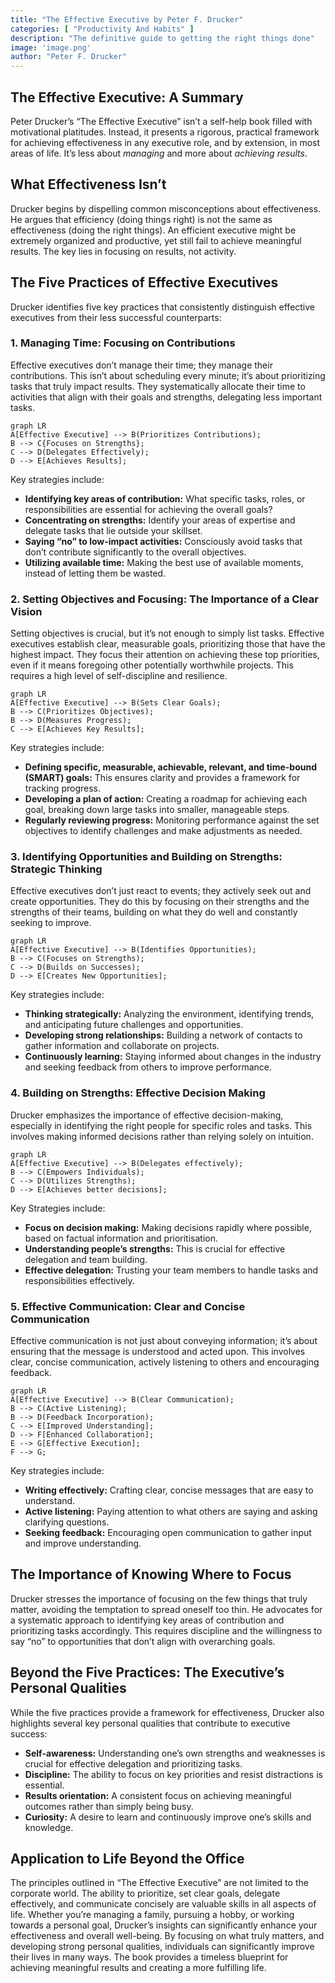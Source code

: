 ```yaml
---
title: "The Effective Executive by Peter F. Drucker"
categories: [ "Productivity And Habits" ]
description: "The definitive guide to getting the right things done"
image: 'image.png'
author: "Peter F. Drucker"
---
```

##  The Effective Executive: A Summary

Peter Drucker's "The Effective Executive" isn't a self-help book filled with motivational platitudes. Instead, it presents a rigorous, practical framework for achieving effectiveness in any executive role, and by extension, in most areas of life.  It's less about *managing* and more about *achieving results*.

##  What Effectiveness Isn't

Drucker begins by dispelling common misconceptions about effectiveness.  He argues that efficiency (doing things right) is not the same as effectiveness (doing the right things).  An efficient executive might be extremely organized and productive, yet still fail to achieve meaningful results.  The key lies in focusing on results, not activity.

##  The Five Practices of Effective Executives

Drucker identifies five key practices that consistently distinguish effective executives from their less successful counterparts:

###  1. Managing Time: Focusing on Contributions

Effective executives don't manage their time; they manage their contributions. This isn't about scheduling every minute; it's about prioritizing tasks that truly impact results. They systematically allocate their time to activities that align with their goals and strengths, delegating less important tasks.

```mermaid
graph LR
A[Effective Executive] --> B(Prioritizes Contributions);
B --> C{Focuses on Strengths};
C --> D(Delegates Effectively);
D --> E[Achieves Results];
```

Key strategies include:

* **Identifying key areas of contribution:** What specific tasks, roles, or responsibilities are essential for achieving the overall goals?
* **Concentrating on strengths:**  Identify your areas of expertise and delegate tasks that lie outside your skillset.
* **Saying "no" to low-impact activities:**  Consciously avoid tasks that don't contribute significantly to the overall objectives.
* **Utilizing available time:**  Making the best use of available moments, instead of letting them be wasted.


###  2. Setting Objectives and Focusing: The Importance of a Clear Vision

Setting objectives is crucial, but it's not enough to simply list tasks.  Effective executives establish clear, measurable goals, prioritizing those that have the highest impact.  They focus their attention on achieving these top priorities, even if it means foregoing other potentially worthwhile projects.  This requires a high level of self-discipline and resilience.

```mermaid
graph LR
A[Effective Executive] --> B(Sets Clear Goals);
B --> C(Prioritizes Objectives);
B --> D(Measures Progress);
C --> E[Achieves Key Results];
```

Key strategies include:

* **Defining specific, measurable, achievable, relevant, and time-bound (SMART) goals:** This ensures clarity and provides a framework for tracking progress.
* **Developing a plan of action:** Creating a roadmap for achieving each goal, breaking down large tasks into smaller, manageable steps.
* **Regularly reviewing progress:**  Monitoring performance against the set objectives to identify challenges and make adjustments as needed.


###  3. Identifying Opportunities and Building on Strengths: Strategic Thinking

Effective executives don't just react to events; they actively seek out and create opportunities. They do this by focusing on their strengths and the strengths of their teams, building on what they do well and constantly seeking to improve.

```mermaid
graph LR
A[Effective Executive] --> B(Identifies Opportunities);
B --> C(Focuses on Strengths);
C --> D(Builds on Successes);
D --> E[Creates New Opportunities];
```

Key strategies include:

* **Thinking strategically:**  Analyzing the environment, identifying trends, and anticipating future challenges and opportunities.
* **Developing strong relationships:** Building a network of contacts to gather information and collaborate on projects.
* **Continuously learning:**  Staying informed about changes in the industry and seeking feedback from others to improve performance.


###  4. Building on Strengths: Effective Decision Making

Drucker emphasizes the importance of effective decision-making, especially in identifying the right people for specific roles and tasks. This involves making informed decisions rather than relying solely on intuition.

```mermaid
graph LR
A[Effective Executive] --> B(Delegates effectively);
B --> C(Empowers Individuals);
C --> D(Utilizes Strengths);
D --> E[Achieves better decisions];
```

Key Strategies include:

* **Focus on decision making:** Making decisions rapidly where possible, based on factual information and prioritisation.
* **Understanding people's strengths:** This is crucial for effective delegation and team building.
* **Effective delegation:**  Trusting your team members to handle tasks and responsibilities effectively.


###  5. Effective Communication: Clear and Concise Communication

Effective communication is not just about conveying information; it's about ensuring that the message is understood and acted upon. This involves clear, concise communication, actively listening to others and encouraging feedback.

```mermaid
graph LR
A[Effective Executive] --> B(Clear Communication);
B --> C(Active Listening);
B --> D(Feedback Incorporation);
C --> E[Improved Understanding];
D --> F[Enhanced Collaboration];
E --> G[Effective Execution];
F --> G;
```

Key strategies include:

* **Writing effectively:**  Crafting clear, concise messages that are easy to understand.
* **Active listening:** Paying attention to what others are saying and asking clarifying questions.
* **Seeking feedback:**  Encouraging open communication to gather input and improve understanding.

##  The Importance of Knowing Where to Focus

Drucker stresses the importance of focusing on the few things that truly matter, avoiding the temptation to spread oneself too thin.  He advocates for a systematic approach to identifying key areas of contribution and prioritizing tasks accordingly.  This requires discipline and the willingness to say "no" to opportunities that don't align with overarching goals.

##  Beyond the Five Practices:  The Executive's Personal Qualities

While the five practices provide a framework for effectiveness, Drucker also highlights several key personal qualities that contribute to executive success:

* **Self-awareness:** Understanding one's own strengths and weaknesses is crucial for effective delegation and prioritizing tasks.
* **Discipline:**  The ability to focus on key priorities and resist distractions is essential.
* **Results orientation:**  A consistent focus on achieving meaningful outcomes rather than simply being busy.
* **Curiosity:**  A desire to learn and continuously improve one's skills and knowledge.

##  Application to Life Beyond the Office

The principles outlined in "The Effective Executive" are not limited to the corporate world.  The ability to prioritize, set clear goals, delegate effectively, and communicate concisely are valuable skills in all aspects of life.  Whether you're managing a family, pursuing a hobby, or working towards a personal goal, Drucker's insights can significantly enhance your effectiveness and overall well-being. By focusing on what truly matters, and developing strong personal qualities, individuals can significantly improve their lives in many ways.  The book provides a timeless blueprint for achieving meaningful results and creating a more fulfilling life.

